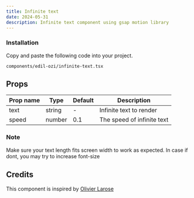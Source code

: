 ```yaml
---
title: Infinite text
date: 2024-05-31
description: Infinite text component using gsap motion library
---
```


<ComponentPreview name="infinite-text-demo" />

<Steps>

### Installation

Copy and paste the following code into your project.

```text
components/edil-ozi/infinite-text.tsx
```

<ComponentSource name="infinite-text" />

</Steps>

## Props

| Prop name | Type   | Default | Description                |
| --------- | ------ | ------- | -------------------------- |
| text      | string | -       | Infinite text to render    |
| speed     | number | 0.1     | The speed of infinite text |

### Note

Make sure your text length fits screen width to work as expected. In case if dont, you may try to increase font-size

## Credits

This component is inspired by [Olivier Larose](https://blog.olivierlarose.com/tutorials/infinite-text-move-on-scroll)

